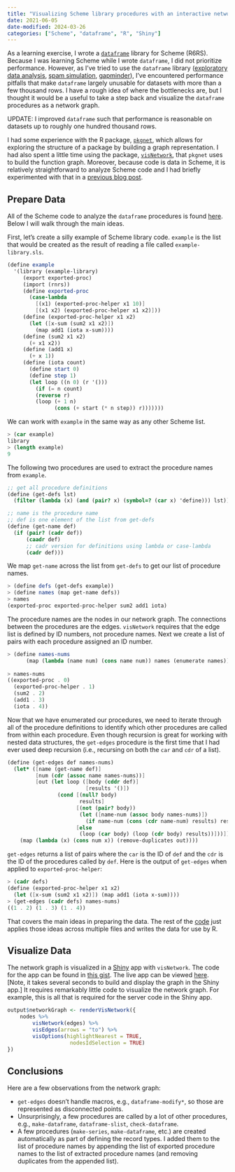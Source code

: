 ```yaml
---
title: "Visualizing Scheme library procedures with an interactive network graph in R"
date: 2021-06-05
date-modified: 2024-03-26
categories: ["Scheme", "dataframe", "R", "Shiny"]
---
```


As a learning exercise, I wrote a [`dataframe`](https://github.com/hinkelman/dataframe/) library for Scheme (R6RS). Because I was learning Scheme while I wrote `dataframe`, I did not prioritize performance. However, as I've tried to use the `dataframe` library ([exploratory data analysis](/posts/eda-scheme), [spam simulation](/posts/spam-simulation-scheme/), [gapminder](/posts/gapminder-base-r-scheme/)), I've encountered performance pitfalls that make `dataframe` largely unusable for datasets with more than a few thousand rows. I have a rough idea of where the bottlenecks are, but I thought it would be a useful to take a step back and visualize the `dataframe` procedures as a network graph. 

UPDATE: I improved `dataframe` such that performance is reasonable on datasets up to roughly one hundred thousand rows. 

I had some experience with the R package, [`pkgnet`](https://uptake.github.io/pkgnet/), which allows for exploring the structure of a package by building a graph representation. I had also spent a little time using the package, [`visNetwork`](https://datastorm-open.github.io/visNetwork/), that `pkgnet` uses to build the function graph. Moreover, because code is data in Scheme, it is relatively straightforward to analyze Scheme code and I had briefly experimented with that in a [previous blog post](/posts/viewing-source-code-r-chez-scheme). 

## Prepare Data

All of the Scheme code to analyze the `dataframe` procedures is found [here](https://github.com/hinkelman/dataframe/blob/master/network-graph/network-graph.ss). Below I will walk through the main ideas. 

First, let's create a silly example of Scheme library code. `example` is the list that would be created as the result of reading a file called `example-library.sls`.

``` scheme
(define example
  '(library (example-library)
     (export exported-proc)
     (import (rnrs))
     (define exported-proc
       (case-lambda
         [(x1) (exported-proc-helper x1 10)]
         [(x1 x2) (exported-proc-helper x1 x2)]))
     (define (exported-proc-helper x1 x2)
       (let ([x-sum (sum2 x1 x2)])
         (map add1 (iota x-sum))))
     (define (sum2 x1 x2)
       (+ x1 x2))
     (define (add1 x)
       (+ x 1))
     (define (iota count)
       (define start 0)
       (define step 1)
       (let loop ((n 0) (r '()))
         (if (= n count)
	     (reverse r)
	     (loop (+ 1 n)
	           (cons (+ start (* n step)) r)))))))
```

We can work with `example` in the same way as any other Scheme list.

``` scheme
> (car example)
library
> (length example)
9
```

The following two procedures are used to extract the procedure names from `example`.

``` scheme
;; get all procedure definitions
(define (get-defs lst)
  (filter (lambda (x) (and (pair? x) (symbol=? (car x) 'define))) lst))

;; name is the procedure name
;; def is one element of the list from get-defs
(define (get-name def)
  (if (pair? (cadr def))
      (caadr def)
      ;; cadr version for definitions using lambda or case-lambda
      (cadr def)))
```

We map `get-name` across the list from `get-defs` to get our list of procedure names.

``` scheme
> (define defs (get-defs example))
> (define names (map get-name defs))
> names
(exported-proc exported-proc-helper sum2 add1 iota)
```

The procedure names are the nodes in our network graph. The connections between the procedures are the edges. `visNetwork` requires that the edge list is defined by ID numbers, not procedure names. Next we create a list of pairs with each procedure assigned an ID number.

``` scheme
> (define names-nums 
      (map (lambda (name num) (cons name num)) names (enumerate names)))
                                                          
> names-nums
((exported-proc . 0)
  (exported-proc-helper . 1)
  (sum2 . 2)
  (add1 . 3)
  (iota . 4))
```
Now that we have enumerated our procedures, we need to iterate through all of the procedure definitions to identify which other procedures are called from within each procedure. Even though recursion is great for working with nested data structures, the `get-edges` procedure is the first time that I had ever used deep recursion (i.e., recursing on both the `car` and `cdr` of a list).

``` scheme
(define (get-edges def names-nums)
  (let* ([name (get-name def)]
         [num (cdr (assoc name names-nums))]
         [out (let loop ([body (cddr def)]
                         [results '()])
                (cond [(null? body)
                       results]
                      [(not (pair? body))
                       (let ([name-num (assoc body names-nums)])
                         (if name-num (cons (cdr name-num) results) results))]
                      [else
                       (loop (car body) (loop (cdr body) results))]))])
    (map (lambda (x) (cons num x)) (remove-duplicates out))))
```

`get-edges` returns a list of pairs where the `car` is the ID of `def` and the `cdr` is the ID of the procedures called by `def`. Here is the output of `get-edges` when applied to `exported-proc-helper`:

``` scheme
> (cadr defs)
(define (exported-proc-helper x1 x2)
  (let ([x-sum (sum2 x1 x2)]) (map add1 (iota x-sum))))
> (get-edges (cadr defs) names-nums)
((1 . 2) (1 . 3) (1 . 4))
```

That covers the main ideas in preparing the data. The rest of the [code](https://github.com/hinkelman/dataframe/blob/master/network-graph/network-graph.ss) just applies those ideas across multiple files and writes the data for use by R.

## Visualize Data

The network graph is visualized in a [Shiny](https://shiny.rstudio.com/) app with `visNetwork`. The code for the app can be found in [this gist](https://gist.github.com/hinkelman/df2422122a4a0588973dd2af443a1100). The live app can be viewed [here](https://hinkelman.shinyapps.io/dataframe-network-graph/). [Note, it takes several seconds to build and display the graph in the Shiny app.] It requires remarkably little code to visualize the network graph. For example, this is all that is required for the server code in the Shiny app.

``` r
output$networkGraph <- renderVisNetwork({
    nodes %>% 
        visNetwork(edges) %>%
        visEdges(arrows = "to") %>% 
        visOptions(highlightNearest = TRUE, 
                    nodesIdSelection = TRUE)
})
```

## Conclusions

Here are a few observations from the network graph:

* `get-edges` doesn't handle macros, e.g., `dataframe-modify*`, so those are represented as disconnected points.
* Unsurprisingly, a few procedures are called by a lot of other procedures, e.g., `make-dataframe`, `dataframe-slist`, `check-dataframe`.
* A few procedures (`make-series`, `make-dataframe`, etc.) are created automatically as part of defining the record types. I added them to the list of procedure names by appending the list of exported procedure names to the list of extracted procedure names (and removing duplicates from the appended list).
